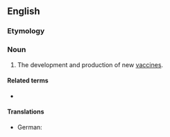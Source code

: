 ==English==

===Etymology===
{{suffix|en|vaccine|ology}}

===Noun===
{{en-noun|-}}

# The development and production of new [[vaccine]]s.

====Related terms====
* {{l|en|vaccinologist}}

====Translations====
{{trans-top|vaccinology}}
* German: {{t|de|Vakzinologie|f}}
{{trans-mid}}
{{trans-bottom}}